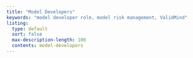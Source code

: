 ```yaml
---
title: "Model Developers"
keywords: "model developer role, model risk management, ValidMind"
listing:
  type: default
  sort: false
  max-description-length: 100
  contents: model-developers
---
```


